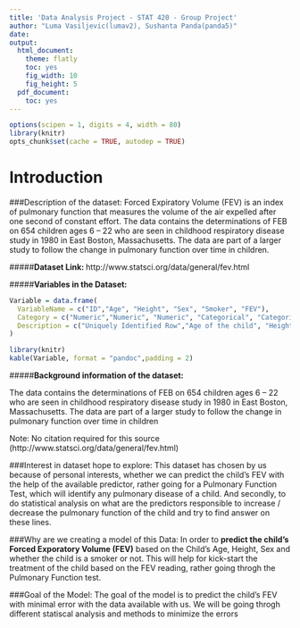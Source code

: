 ```yaml
---
title: 'Data Analysis Project - STAT 420 - Group Project'
author: "Luma Vasiljevic(lumav2), Sushanta Panda(panda5)"
date: 
output:
  html_document:
    theme: flatly
    toc: yes
    fig_width: 10
    fig_height: 5
  pdf_document:
    toc: yes
---
```


```r
options(scipen = 1, digits = 4, width = 80)
library(knitr)
opts_chunk$set(cache = TRUE, autodep = TRUE)
```

# Introduction


###Description of the dataset:
Forced Expiratory Volume (FEV) is an index of pulmonary function that measures the volume of the air expelled after one second of constant effort. The data contains the determinations of FEB on 654 children ages 6 – 22 who are seen in childhood respiratory disease study in 1980 in East Boston, Massachusetts. The data are part of a larger study to follow the change in pulmonary function over time in children.

#####**Dataset Link: **
http://www.statsci.org/data/general/fev.html

#####**Variables in the Dataset:**

```r
Variable = data.frame(
  VariableName = c("ID","Age", "Height", "Sex", "Smoker", "FEV"),
  Category = c("Numeric","Numeric", "Numeric", "Categorical", "Categorical", "Numeric"),
  Description = c("Uniquely Identified Row","Age of the child", "Height of the child in inches", "Sex of the child ", "Whether the child is a non-smoker or current smoker", "FEV of the child in litres")
)
```


```r
library(knitr)
kable(Variable, format = "pandoc",padding = 2)
```

#####**Background information of the dataset:**

The data contains the determinations of FEB on 654 children ages 6 – 22 who are seen in childhood respiratory disease study in 1980 in East Boston, Massachusetts. The data are part of a larger study to follow the change in pulmonary function over time in children

Note: No citation required for this source (http://www.statsci.org/data/general/fev.html)


###Interest in dataset hope to explore:
This dataset has chosen by us because of personal interests, whether we can predict the child’s FEV with the help of the available predictor, rather going for a Pulmonary Function Test, which will identify any pulmonary disease of a child. And secondly, to do statistical analysis on what are the predictors responsible to increase / decrease the pulmonary function of the child and try to find answer on these lines.

###Why are we creating a model of this Data:
In order to **predict the child's Forced Exporatory Volume (FEV)** based on the Child's Age, Height, Sex and whether the child is a smoker or not. This will help for kick-start the treatment of the child based on the FEV reading, rather going throgh the Pulmonary Function test.


###Goal of the Model:
The goal of the model is to predict the child's FEV with minimal error with the data available with us. We will be going throgh different statiscal analysis and methods to minimize the errors


